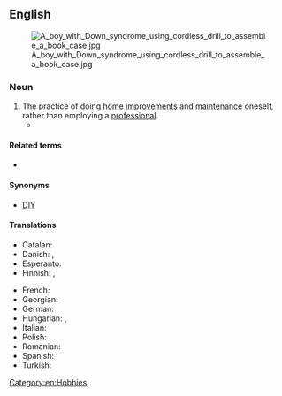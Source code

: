 {{also|do-it-yourself}}

==English==
[[Image:A boy with Down syndrome using cordless drill to assemble a book case.jpg|thumb]]

===Noun===
{{wikipedia}}
{{en-noun|-}}

# The practice of doing [[home]] [[improvement]]s and [[maintenance]] oneself, rather than employing a [[professional]].
#* {{quote-journal|en|year=1960|month=October|title=New reading on railways|journal=Trains Illustrated|page=640|text=<small>THE LONDON & NORTH WESTERN RAILWAY</small>. By O. S. Nock. ''Ian Allan''. 30s.<br>[...] One scarcely imagined, for example, that the great steel works at Crewe owed its existence to Sir Richard Moon's penchant for the principle of "'''Do it yourself'''", a principle born of a methodical, economical and far-seeing mind.}}

====Related terms====
* {{l|en|do-it-yourself}}

====Synonyms====
* [[DIY]]

====Translations====
{{trans-top|practice of doing home improvements and maintenance oneself}}
* Catalan: {{t+|ca|bricolatge|m}}
* Danish: {{t|da|gør-det-selv|n}}, {{t|da|gør det selv|n}}
* Esperanto: {{t|eo|memfarado}}
* Finnish: {{t|fi|tee se itse}}, {{t|fi|itsetekeminen}}
{{trans-mid}}
* French: {{t+|fr|bricolage|m}}
* Georgian: {{t|ka|თვითმაკეთებლობა}}
* German: {{t|de|mach es selbst}}
* Hungarian: {{t+|hu|barkácsolás}}, {{t|hu|fúrás-faragás}}
* Italian: {{t|it|fai da te|m}}
* Polish: {{t+|pl|majsterkowanie|n}}
* Romanian: {{t|ro|fă-o singur}}
* Spanish: {{t|es|bricolaje|m}}
* Turkish: {{t|tr|kendin yap}}
{{trans-bottom}}

[[Category:en:Hobbies]]
